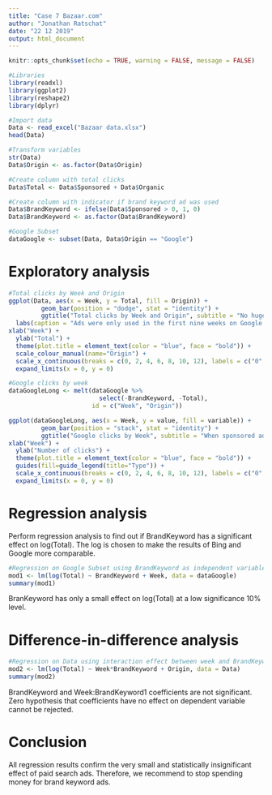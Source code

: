 ```yaml
---
title: "Case 7 Bazaar.com"
author: "Jonathan Ratschat"
date: "22 12 2019"
output: html_document
---
```


```r
knitr::opts_chunk$set(echo = TRUE, warning = FALSE, message = FALSE)
```

```r
#Libraries
library(readxl)
library(ggplot2)
library(reshape2)
library(dplyr)
```



```r
#Import data
Data <- read_excel("Bazaar data.xlsx")
head(Data)

#Transform variables
str(Data)
Data$Origin <- as.factor(Data$Origin)

#Create column with total clicks
Data$Total <- Data$Sponsored + Data$Organic

#Create column with indicator if brand keyword ad was used
Data$BrandKeyword <- ifelse(Data$Sponsored > 0, 1, 0)
Data$BrandKeyword <- as.factor(Data$BrandKeyword)

#Google Subset
dataGoogle <- subset(Data, Data$Origin == "Google")
```

# Exploratory analysis

```r
#Total clicks by Week and Origin
ggplot(Data, aes(x = Week, y = Total, fill = Origin)) +
         geom_bar(position = "dodge", stat = "identity") + 
         ggtitle("Total clicks by Week and Origin", subtitle = "No huge impact on total clicks when brand keyword ads are turned off") +
  labs(caption = "Ads were only used in the first nine weeks on Google (whole timespan on Bing).") +
xlab("Week") + 
  ylab("Total") + 
  theme(plot.title = element_text(color = "blue", face = "bold")) +
  scale_colour_manual(name="Origin") +
  scale_x_continuous(breaks = c(0, 2, 4, 6, 8, 10, 12), labels = c("0", "2", "4", "6", "8", "10", "12")) +
  expand_limits(x = 0, y = 0)

```

```r
#Google clicks by week
dataGoogleLong <- melt(dataGoogle %>% 
                         select(-BrandKeyword, -Total), 
                       id = c("Week", "Origin"))

ggplot(dataGoogleLong, aes(x = Week, y = value, fill = variable)) +
         geom_bar(position = "stack", stat = "identity") + 
         ggtitle("Google clicks by Week", subtitle = "When sponsored ads are turned off, many clicks are substituted by organic clicks") +
xlab("Week") + 
  ylab("Number of clicks") + 
  theme(plot.title = element_text(color = "blue", face = "bold")) +
  guides(fill=guide_legend(title="Type")) +
  scale_x_continuous(breaks = c(0, 2, 4, 6, 8, 10, 12), labels = c("0", "2", "4", "6", "8", "10", "12")) +
  expand_limits(x = 0, y = 0)
```

# Regression analysis

Perform regression analysis to find out if BrandKeyword has a significant effect on log(Total). The log is chosen to make the results of Bing and Google more comparable.

```r
#Regression on Google Subset using BrandKeyword as independent variable
mod1 <- lm(log(Total) ~ BrandKeyword + Week, data = dataGoogle)
summary(mod1)
```

BranKeyword has only a small effect on log(Total) at a low significance 10% level.

# Difference-in-difference analysis

```r
#Regression on Data using interaction effect between week and BrandKeyword as independent variable
mod2 <- lm(log(Total) ~ Week*BrandKeyword + Origin, data = Data)
summary(mod2)
```

BrandKeyword and Week:BrandKeyword1 coefficients are not significant. Zero hypothesis that coefficients have no effect on dependent variable cannot be rejected.

# Conclusion

All regression results confirm the very small and statistically insignificant effect of paid search ads. Therefore, we recommend to stop spending money for brand keyword ads.
